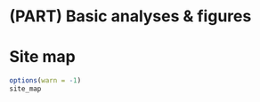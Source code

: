 # (PART) Basic analyses & figures {-}

# Site map {#site-map}

```r
options(warn = -1)
site_map
```

